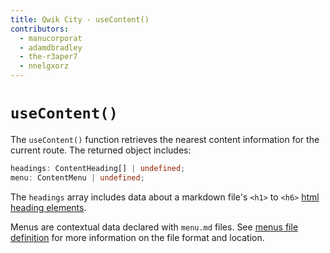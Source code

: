 ```yaml
---
title: Qwik City - useContent()
contributors:
  - manucorporat
  - adamdbradley
  - the-r3aper7
  - nnelgxorz
---
```


# `useContent()`

The `useContent()` function retrieves the nearest content information for the current route. The returned object includes:

```ts
headings: ContentHeading[] | undefined;
menu: ContentMenu | undefined;
```

The `headings` array includes data about a markdown file's `<h1>` to `<h6>` [html heading elements](https://developer.mozilla.org/en-US/docs/Web/HTML/Element/Heading_Elements).

Menus are contextual data declared with `menu.md` files. See [menus file definition](../../../qwikcity/content/menu/index.mdx) for more information on the file format and location.

